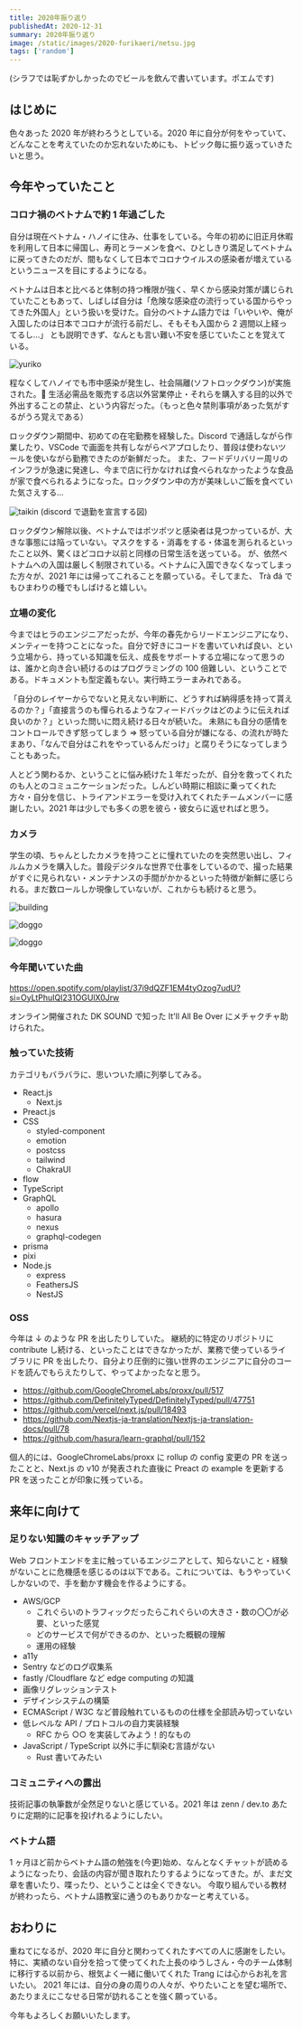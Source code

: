 ```yaml
---
title: 2020年振り返り
publishedAt: 2020-12-31
summary: 2020年振り返り
image: /static/images/2020-furikaeri/netsu.jpg
tags: ['random']
---
```


(シラフでは恥ずかしかったのでビールを飲んで書いています。ポエムです)

## はじめに

色々あった 2020 年が終わろうとしている。2020 年に自分が何をやっていて、どんなことを考えていたのか忘れないためにも、トピック毎に振り返っていきたいと思う。

## 今年やっていたこと

### コロナ禍のベトナムで約 1 年過ごした

自分は現在ベトナム・ハノイに住み、仕事をしている。今年の初めに旧正月休暇を利用して日本に帰国し、寿司とラーメンを食べ、ひとしきり満足してベトナムに戻ってきたのだが、間もなくして日本でコロナウイルスの感染者が増えているというニュースを目にするようになる。

ベトナムは日本と比べると体制の持つ権限が強く、早くから感染対策が講じられていたこともあって、しばしば自分は「危険な感染症の流行っている国からやってきた外国人」という扱いを受けた。自分のベトナム語力では「いやいや、俺が入国したのは日本でコロナが流行る前だし、そもそも入国から 2 週間以上経ってるし...」 とも説明できず、なんとも言い難い不安を感じていたことを覚えている。

<Image
  src="/static/images/2020-furikaeri/no-padding.jpg"
  width={667}
  height={500}
  alt="yuriko"
/>

程なくしてハノイでも市中感染が発生し、社会隔離(ソフトロックダウン)が実施された。 生活必需品を販売する店以外営業停止・それらを購入する目的以外で外出することの禁止、という内容だった。（もっと色々禁則事項があった気がするがうろ覚えである）

ロックダウン期間中、初めての在宅勤務を経験した。Discord で通話しながら作業したり、VSCode で画面を共有しながらペアプロしたり、普段は使わないツールを使いながら勤務できたのが新鮮だった。
また、フードデリバリー周リのインフラが急速に発達し、今まで店に行かなければ食べられなかったような食品が家で食べられるようになった。ロックダウン中の方が美味しいご飯を食べていた気さえする...

<Image
  src="/static/images/2020-furikaeri/taikin.png"
  width={564}
  height={238}
  alt="taikin"
/>
<figcapion>(discord で退勤を宣言する図)</figcapion>

ロックダウン解除以後、ベトナムではポツポツと感染者は見つかっているが、大きな事態には陥っていない。マスクをする・消毒をする・体温を測られるといったこと以外、驚くほどコロナ以前と同様の日常生活を送っている。
が、依然ベトナムへの入国は厳しく制限されている。ベトナムに入国できなくなってしまった方々が、2021 年には帰ってこれることを願っている。そしてまた、 Trà đá でもひまわりの種でもしばけると嬉しい。

### 立場の変化

今まではヒラのエンジニアだったが、今年の春先からリードエンジニアになり、メンティーを持つことになった。自分で好きにコードを書いていれば良い、という立場から、持っている知識を伝え、成長をサポートする立場になって思うのは、誰かと向き合い続けるのはプログラミングの 100 倍難しい、ということである。ドキュメントも型定義もない。実行時エラーまみれである。

「自分のレイヤーからでないと見えない判断に、どうすれば納得感を持って貰えるのか？」「直接言うのも憚られるようなフィードバックはどのように伝えれば良いのか？」といった問いに悶え続ける日々が続いた。
未熟にも自分の感情をコントロールできず怒ってしまう => 怒っている自分が嫌になる、の流れが時たまあり、「なんで自分はこれをやっているんだっけ」と腐りそうになってしまうこともあった。

人とどう関わるか、ということに悩み続けた１年だったが、自分を救ってくれたのも人とのコミュニケーションだった。しんどい時期に相談に乗ってくれた方々・自分を信じ、トライアンドエラーを受け入れてくれたチームメンバーに感謝したい。2021 年は少しでも多くの恩を彼ら・彼女らに返せればと思う。

### カメラ

学生の頃、ちゃんとしたカメラを持つことに憧れていたのを突然思い出し、フィルムカメラを購入した。普段デジタルな世界で仕事をしているので、撮った結果がすぐに見られない・メンテナンスの手間がかかるといった特徴が新鮮に感じられる。まだ数ロールしか現像していないが、これからも続けると思う。

<Image
  src="/static/images/2020-furikaeri/building.jpg"
  width={3130}
  height={2075}
  alt="building"
/>

<Image
  src="/static/images/2020-furikaeri/innu.jpg"
  width={3130}
  height={2075}
  alt="doggo"
/>

<Image
  src="/static/images/2020-furikaeri/table.jpg"
  width={3130}
  height={2075}
  alt="doggo"
/>

### 今年聞いていた曲

https://open.spotify.com/playlist/37i9dQZF1EM4tyOzog7udU?si=OyLtPhuIQl231OGUlX0Jrw

オンライン開催された DK SOUND で知った It'll All Be Over にメチャクチャ助けられた。

### 触っていた技術

カテゴリもバラバラに、思いついた順に列挙してみる。

- React.js
  - Next.js
- Preact.js
- CSS
  - styled-component
  - emotion
  - postcss
  - tailwind
  - ChakraUI
- flow
- TypeScript
- GraphQL
  - apollo
  - hasura
  - nexus
  - graphql-codegen
- prisma
- pixi
- Node.js
  - express
  - FeathersJS
  - NestJS

### OSS

今年は ↓ のような PR を出したりしていた。
継続的に特定のリポジトリに contribute し続ける、といったことはできなかったが、業務で使っているライブラリに PR を出したり、自分より圧倒的に強い世界のエンジニアに自分のコードを読んでもらえたりして、やってよかったなと思う。

- https://github.com/GoogleChromeLabs/proxx/pull/517
- https://github.com/DefinitelyTyped/DefinitelyTyped/pull/47751
- https://github.com/vercel/next.js/pull/18493
- https://github.com/Nextjs-ja-translation/Nextjs-ja-translation-docs/pull/78
- https://github.com/hasura/learn-graphql/pull/152

個人的には、GoogleChromeLabs/proxx に rollup の config 変更の PR を送ったことと、Next.js の v10 が発表された直後に Preact の example を更新する PR を送ったことが印象に残っている。

## 来年に向けて

### 足りない知識のキャッチアップ

Web フロントエンドを主に触っているエンジニアとして、知らないこと・経験がないことに危機感を感じるのは以下である。これについては、もうやっていくしかないので、手を動かす機会を作るようにする。

- AWS/GCP
  - これぐらいのトラフィックだったらこれぐらいの大きさ・数の〇〇が必要、といった感覚
  - どのサービスで何ができるのか、といった概観の理解
  - 運用の経験
- a11y
- Sentry などのログ収集系
- fastly /Cloudflare など edge computing の知識
- 画像リグレッションテスト
- デザインシステムの構築
- ECMAScript / W3C など普段触れているものの仕様を全部読み切っていない
- 低レベルな API / プロトコルの自力実装経験
  - RFC から ○○ を実装してみよう！的なもの
- JavaScript / TypeScript 以外に手に馴染む言語がない
  - Rust 書いてみたい

### コミュニティへの露出

技術記事の執筆数が全然足りないと感じている。2021 年は zenn / dev.to あたりに定期的に記事を投げれるようにしたい。

### ベトナム語

1 ヶ月ほど前からベトナム語の勉強を(今更)始め、なんとなくチャットが読めるようになったり、会話の内容が聞き取れたりするようになってきた。が、まだ文章を書いたり、喋ったり、ということは全くできない。
今取り組んでいる教材が終わったら、ベトナム語教室に通うのもありかなーと考えている。

## おわりに

重ねてになるが、2020 年に自分と関わってくれたすべての人に感謝をしたい。
特に、実績のない自分を拾って使ってくれた上長のゆうしさん・今のチーム体制に移行する以前から、根気よく一緒に働いてくれた Trang には心からお礼を言いたい。
2021 年には、自分の身の周りの人々が、やりたいことを望む場所で、あたりまえにこなせる日常が訪れることを強く願っている。

今年もよろしくお願いいたします。
